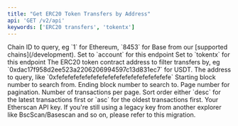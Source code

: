 ```yaml
---
title: "Get ERC20 Token Transfers by Address"
api: 'GET /v2/api'
keywords: ['ERC20 transfers', 'tokentx']
---
```



<CreditChip description="Returns ERC-20 token transfers for an address" />

  <ParamField query="chainid" type="string" default="1" >
    Chain ID to query, eg `1` for Ethereum, `8453` for Base from our [supported chains](/development).
  </ParamField>
  <ParamField query="module" type="string" default="account">
    Set to `account` for this endpoint
  </ParamField>
  <ParamField query="action" type="string" default="tokentx">
    Set to `tokentx` for this endpoint
  </ParamField>
  <ParamField query="contractaddress" type="string" default="0x9f8f72aa9304c8b593d555f12ef6589cc3a579a2">
    The ERC20 token contract address to filter transfers by, eg `0xdac17f958d2ee523a2206206994597c13d831ec7` for USDT.
  </ParamField>
  <ParamField query="address" type="string" default="0x4e83362442b8d1bec281594cea3050c8eb01311c">
    The address to query, like `0xfefefefefefefefefefefefefefefefefefefefe`
  </ParamField>
  <ParamField query="startblock" type="integer" default="0">
    Starting block number to search from.
  </ParamField>
  <ParamField query="endblock" type="integer" default="27025780">
    Ending block number to search to.
  </ParamField>
    <ParamField query="page" type="integer" default="1">
    Page number for pagination.
  </ParamField>
  <ParamField query="offset" type="integer" default="100">
    Number of transactions per page.
  </ParamField>
  <ParamField query="sort" type="string" default="asc">
    Sort order either `desc` for the latest transactions first or `asc` for the oldest transactions first.
  </ParamField>
  <ParamField query="apikey" type="string">
    Your Etherscan API key. If you're still using a legacy key from another explorer like BscScan/Basescan and so on, please refer to this migration.
  </ParamField>

